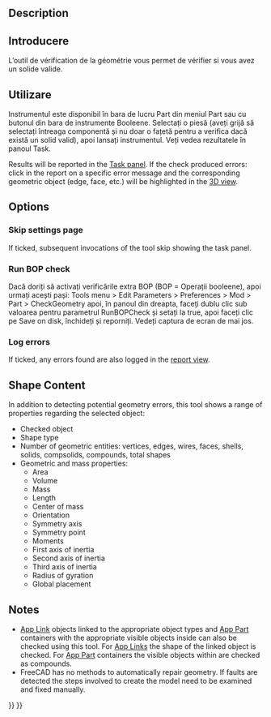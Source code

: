 <languages/>

{{Docnav
|[[Part_XOR|XOR]]
|[[Part_Defeaturing|Defeaturing]]
|[[Part_Workbench|Part]]
|IconL=Part_XOR.svg
|IconR=Part_Defeaturing.svg
|IconC=Workbench_Part.svg
}}

<div class="mw-translate-fuzzy">
{{GuiCommand|Name=Part CheckGeometry‏‎|MenuLocation=Part → Check geometry|Workbenches=[[Part Workbench|Part]]|SeeAlso=}}
</div>

==Description==

<div class="mw-translate-fuzzy">
==Introducere==
L’outil de vérification de la géométrie vous permet de vérifier si vous avez un solide valide.
</div>

<span id="Usage"></span>
==Utilizare==

<div class="mw-translate-fuzzy">
Instrumentul este disponibil în bara de lucru Part din meniul Part sau cu butonul din bara de instrumente Booleene.
Selectați o piesă (aveți grijă să selectați întreaga componentă și nu doar o fațetă pentru a verifica dacă există un solid valid), apoi lansați instrumentul.
Veți vedea rezultatele în panoul Task.
</div>

Results will be reported in the [[Task_panel|Task panel]]. If the check produced errors: click in the report on a specific error message and the corresponding geometric object (edge, face, etc.) will be highlighted in the [[3D_view|3D view]].

==Options==

===Skip settings page===

If ticked, subsequent invocations of the tool skip showing the {{MenuCommand|Settings}} task panel.

===Run BOP check===

<div class="mw-translate-fuzzy">
Dacă doriți să activați verificările extra BOP (BOP = Operații booleene), apoi urmați acești pași:
Tools menu > Edit Parameters > Preferences > Mod > Part > CheckGeometry
apoi, în panoul din dreapta, faceți dublu clic sub valoarea pentru parametrul RunBOPCheck și setați la true, apoi faceți clic pe Save on disk, închideți și reporniți.
Vedeți captura de ecran de mai jos.
</div>

===Log errors===

If ticked, any errors found are also logged in the [[Report_view|report view]].

==Shape Content==

In addition to detecting potential geometry errors, this tool shows a range of properties regarding the selected object:
* Checked object
* Shape type
* Number of geometric entities: vertices, edges, wires, faces, shells, solids, compsolids, compounds, total shapes
* Geometric and mass properties:
** Area
** Volume
** Mass
** Length
** Center of mass
** Orientation
** Symmetry axis
** Symmetry point
** Moments
** First axis of inertia
** Second axis of inertia
** Third axis of inertia
** Radius of gyration
** Global placement

==Notes==

* [[App_Link|App Link]] objects linked to the appropriate object types and [[App_Part|App Part]] containers with the appropriate visible objects inside can also be checked using this tool. For [[App_Link|App Links]] the shape of the linked object is checked. For [[App_Part|App Part]] containers the visible objects within are checked as compounds. {{Version|0.20}}
* FreeCAD has no methods to automatically repair geometry. If faults are detected the steps involved to create the model need to be examined and fixed manually.


{{Docnav
|[[Part_XOR|XOR]]
|[[Part_Defeaturing|Defeaturing]]
|[[Part_Workbench|Part]]
|IconL=Part_XOR.svg
|IconR=Part_Defeaturing.svg
|IconC=Workbench_Part.svg
}}

{{Part_Tools_navi{{#translation:}}}}
{{Userdocnavi{{#translation:}}}}
